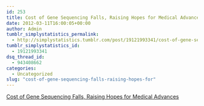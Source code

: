 ```yaml
---
id: 253
title: Cost of Gene Sequencing Falls, Raising Hopes for Medical Advances
date: 2012-03-11T16:00:05+00:00
author: Admin
tumblr_simplystatistics_permalink:
  - http://simplystatistics.tumblr.com/post/19121993341/cost-of-gene-sequencing-falls-raising-hopes-for
tumblr_simplystatistics_id:
  - 19121993341
dsq_thread_id:
  - 943408662
categories:
  - Uncategorized
slug: "cost-of-gene-sequencing-falls-raising-hopes-for"
---
```

[Cost of Gene Sequencing Falls, Raising Hopes for Medical Advances](http://www.nytimes.com/2012/03/08/technology/cost-of-gene-sequencing-falls-raising-hopes-for-medical-advances.html)
